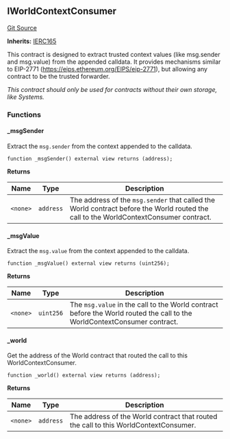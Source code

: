 [//]: # "This file is autogenerated, do not change manually"

## IWorldContextConsumer

[Git Source](https://github.com/latticexyz/mud/blob/main/packages/world/src/IWorldContextConsumer.sol)

**Inherits:**
[IERC165](/world/reference/internal/erc165-external#ierc165)

This contract is designed to extract trusted context values (like msg.sender and msg.value)
from the appended calldata. It provides mechanisms similar to EIP-2771 (https://eips.ethereum.org/EIPS/eip-2771),
but allowing any contract to be the trusted forwarder.

_This contract should only be used for contracts without their own storage, like Systems._

### Functions

#### \_msgSender

Extract the `msg.sender` from the context appended to the calldata.

```solidity
function _msgSender() external view returns (address);
```

**Returns**

| Name     | Type      | Description                                                                                                                           |
| -------- | --------- | ------------------------------------------------------------------------------------------------------------------------------------- |
| `<none>` | `address` | The address of the `msg.sender` that called the World contract before the World routed the call to the WorldContextConsumer contract. |

#### \_msgValue

Extract the `msg.value` from the context appended to the calldata.

```solidity
function _msgValue() external view returns (uint256);
```

**Returns**

| Name     | Type      | Description                                                                                                              |
| -------- | --------- | ------------------------------------------------------------------------------------------------------------------------ |
| `<none>` | `uint256` | The `msg.value` in the call to the World contract before the World routed the call to the WorldContextConsumer contract. |

#### \_world

Get the address of the World contract that routed the call to this WorldContextConsumer.

```solidity
function _world() external view returns (address);
```

**Returns**

| Name     | Type      | Description                                                                          |
| -------- | --------- | ------------------------------------------------------------------------------------ |
| `<none>` | `address` | The address of the World contract that routed the call to this WorldContextConsumer. |
